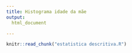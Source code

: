 ```yaml
---
title: Histograma idade da mãe
output:
  html_document

---
```



```r
knitr::read_chunk("estatistica descritiva.R")
```


```r
```

```r
```

```r
```

```r
```

```r
```



